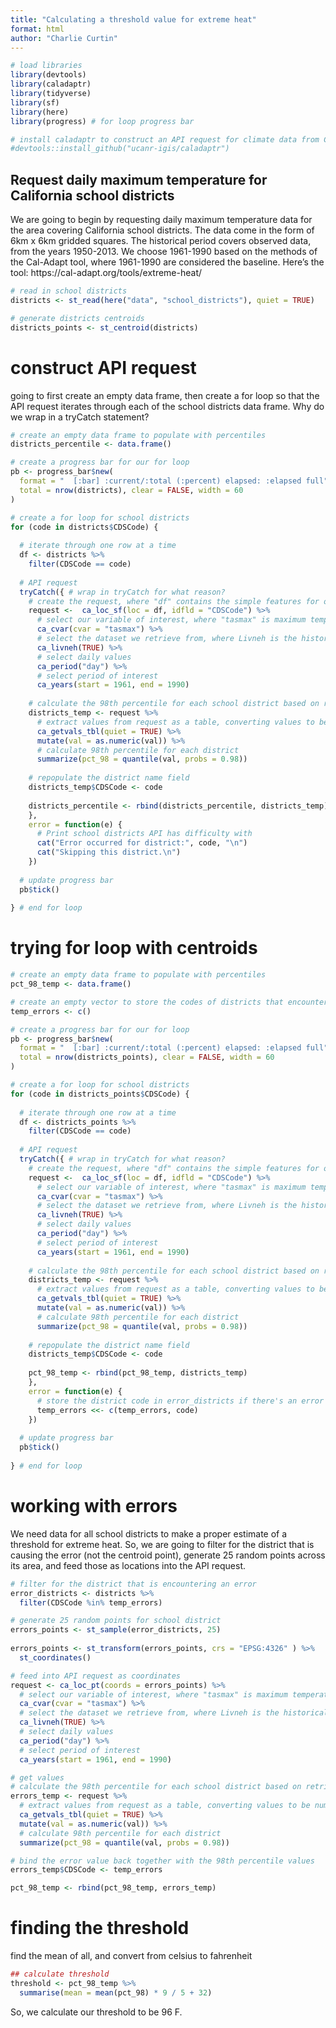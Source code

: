 ```yaml
---
title: "Calculating a threshold value for extreme heat"
format: html
author: "Charlie Curtin"
---
```


```r
# load libraries
library(devtools)
library(caladaptr)
library(tidyverse)
library(sf)
library(here)
library(progress) # for loop progress bar

# install caladaptr to construct an API request for climate data from Cal-Adapt
#devtools::install_github("ucanr-igis/caladaptr")
```

## Request daily maximum temperature for California school districts

We are going to begin by requesting daily maximum temperature data for the area covering California school districts. The data come in the form of 6km x 6km gridded squares. The historical period covers observed data, from the years 1950-2013. We choose 1961-1990 based on the methods of the Cal-Adapt tool, where 1961-1990 are considered the baseline. Here's the tool: https://cal-adapt.org/tools/extreme-heat/

```r
# read in school districts
districts <- st_read(here("data", "school_districts"), quiet = TRUE)

# generate districts centroids
districts_points <- st_centroid(districts)
```

# construct API request

going to first create an empty data frame, then create a for loop so that the API request iterates through each of the school districts data frame. Why do we wrap in a tryCatch statement?
```r
# create an empty data frame to populate with percentiles
districts_percentile <- data.frame()

# create a progress bar for our for loop
pb <- progress_bar$new(
  format = "  [:bar] :current/:total (:percent) elapsed: :elapsed full",
  total = nrow(districts), clear = FALSE, width = 60
)

# create a for loop for school districts
for (code in districts$CDSCode) {
   
  # iterate through one row at a time
  df <- districts %>% 
    filter(CDSCode == code)
  
  # API request
  tryCatch({ # wrap in tryCatch for what reason?
    # create the request, where "df" contains the simple features for our locations, and we use "CDSCode" as the unique identifier
    request <-  ca_loc_sf(loc = df, idfld = "CDSCode") %>% 
      # select our variable of interest, where "tasmax" is maximum temperature
      ca_cvar(cvar = "tasmax") %>% 
      # select the dataset we retrieve from, where Livneh is the historical climate observations
      ca_livneh(TRUE) %>% 
      # select daily values
      ca_period("day") %>% 
      # select period of interest
      ca_years(start = 1961, end = 1990)
    
    # calculate the 98th percentile for each school district based on retrieved data
    districts_temp <- request %>% 
      # extract values from request as a table, converting values to be numeric
      ca_getvals_tbl(quiet = TRUE) %>%
      mutate(val = as.numeric(val)) %>% 
      # calculate 98th percentile for each district
      summarize(pct_98 = quantile(val, probs = 0.98))
    
    # repopulate the district name field
    districts_temp$CDSCode <- code
    
    districts_percentile <- rbind(districts_percentile, districts_temp)
    },
    error = function(e) {
      # Print school districts API has difficulty with
      cat("Error occurred for district:", code, "\n")
      cat("Skipping this district.\n")
    })
  
  # update progress bar
  pb$tick()
  
} # end for loop
```

# trying for loop with centroids

```r
# create an empty data frame to populate with percentiles
pct_98_temp <- data.frame()

# create an empty vector to store the codes of districts that encounter an error
temp_errors <- c()

# create a progress bar for our for loop
pb <- progress_bar$new(
  format = "  [:bar] :current/:total (:percent) elapsed: :elapsed full",
  total = nrow(districts_points), clear = FALSE, width = 60
)

# create a for loop for school districts
for (code in districts_points$CDSCode) {
   
  # iterate through one row at a time
  df <- districts_points %>% 
    filter(CDSCode == code)
  
  # API request
  tryCatch({ # wrap in tryCatch for what reason?
    # create the request, where "df" contains the simple features for our locations, and we use "CDSCode" as the unique identifier
    request <-  ca_loc_sf(loc = df, idfld = "CDSCode") %>% 
      # select our variable of interest, where "tasmax" is maximum temperature
      ca_cvar(cvar = "tasmax") %>% 
      # select the dataset we retrieve from, where Livneh is the historical climate observations
      ca_livneh(TRUE) %>% 
      # select daily values
      ca_period("day") %>% 
      # select period of interest
      ca_years(start = 1961, end = 1990)
    
    # calculate the 98th percentile for each school district based on retrieved data
    districts_temp <- request %>% 
      # extract values from request as a table, converting values to be numeric
      ca_getvals_tbl(quiet = TRUE) %>%
      mutate(val = as.numeric(val)) %>% 
      # calculate 98th percentile for each district
      summarize(pct_98 = quantile(val, probs = 0.98))
    
    # repopulate the district name field
    districts_temp$CDSCode <- code
    
    pct_98_temp <- rbind(pct_98_temp, districts_temp)
    },
    error = function(e) {
      # store the district code in error_districts if there's an error
      temp_errors <<- c(temp_errors, code)
    })
  
  # update progress bar
  pb$tick()
  
} # end for loop
```

# working with errors

We need data for all school districts to make a proper estimate of a threshold for extreme heat. So, we are going to filter for the district that is causing the error (not the centroid point), generate 25 random points across its area, and feed those as locations into the API request.

```r
# filter for the district that is encountering an error
error_districts <- districts %>% 
  filter(CDSCode %in% temp_errors)

# generate 25 random points for school district
errors_points <- st_sample(error_districts, 25)
  
errors_points <- st_transform(errors_points, crs = "EPSG:4326" ) %>% 
  st_coordinates()

# feed into API request as coordinates
request <- ca_loc_pt(coords = errors_points) %>% 
  # select our variable of interest, where "tasmax" is maximum temperature
  ca_cvar(cvar = "tasmax") %>% 
  # select the dataset we retrieve from, where Livneh is the historical climate observations
  ca_livneh(TRUE) %>% 
  # select daily values
  ca_period("day") %>% 
  # select period of interest
  ca_years(start = 1961, end = 1990)

# get values
# calculate the 98th percentile for each school district based on retrieved data
errors_temp <- request %>% 
  # extract values from request as a table, converting values to be numeric
  ca_getvals_tbl(quiet = TRUE) %>%
  mutate(val = as.numeric(val)) %>% 
  # calculate 98th percentile for each district
  summarize(pct_98 = quantile(val, probs = 0.98))

# bind the error value back together with the 98th percentile values
errors_temp$CDSCode <- temp_errors

pct_98_temp <- rbind(pct_98_temp, errors_temp)
```

# finding the threshold

find the mean of all, and convert from celsius to fahrenheit

```r
## calculate threshold
threshold <- pct_98_temp %>% 
  summarise(mean = mean(pct_98) * 9 / 5 + 32)
```


So, we calculate our threshold to be 96 F.



